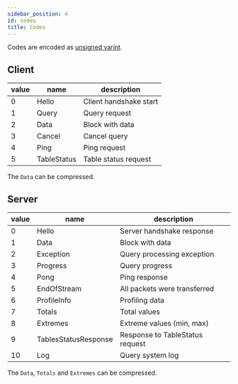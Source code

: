 ```yaml
---
sidebar_position: 4
id: codes
title: Codes
---
```


Codes are encoded as [unsigned varint](./basics.mdx#varint).

## Client

| value | name        | description                       |
|-------|-------------|-----------------------------------|
| 0     | Hello       | Client handshake start            |
| 1     | Query       | Query request                     |
| 2     | Data        | Block with data                   |
| 3     | Cancel      | Cancel query                      |
| 4     | Ping        | Ping request                      |
| 5     | TableStatus | Table status request              |

The `Data` can be compressed.

## Server

| value | name                  | description                       |
|-------|-----------------------|-----------------------------------|
| 0     | Hello                 | Server handshake response         |
| 1     | Data                  | Block with data                   |
| 2     | Exception             | Query processing exception        |
| 3     | Progress              | Query progress                    |
| 4     | Pong                  | Ping response                     |
| 5     | EndOfStream           | All packets were transferred      |
| 6     | ProfileInfo           | Profiling data                    |
| 7     | Totals                | Total values                      |
| 8     | Extremes              | Extreme values (min, max)         |
| 9     | TablesStatusResponse  | Response to TableStatus request   |
| 10    | Log                   | Query system log                  |

The `Data`, `Totals` and `Extremes` can be compressed.
